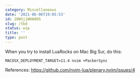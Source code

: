 ```yaml
---
category: Miscellaneous
date: '2021-06-06T19:05:53'
id: 20WSjjWKHdOS
slug: /tbd
status: wip
title: ''
type: post
---
```


When you try to install LuaRocks on Mac Big Sur, do this:

    MACOSX_DEPLOYMENT_TARGET=11.4 nvim +PackerSync
    
References: https://github.com/nvim-lua/plenary.nvim/issues/4